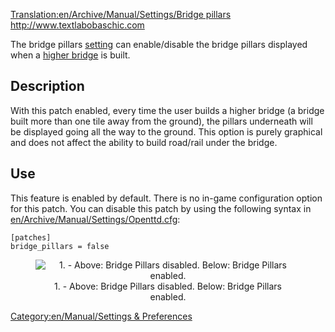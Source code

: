 [[Translation:en/Archive/Manual/Settings/Bridge pillars]]
http://www.textlabobaschic.com 
[[Category:en/Manual/Settings & Preferences]]

The bridge pillars [[en/Archive/Manual/Settings/Advanced Settings|setting]] can enable/disable the bridge pillars displayed when a [[en/Archive/Manual/Higher bridges|higher bridge]] is built.

==Description==
With this patch enabled, every time the user builds a higher bridge (a bridge built more than one tile away from the ground), the pillars underneath will be displayed going all the way to the ground.  This option is purely graphical and does not affect the ability to build road/rail under the bridge.

== Use ==
This feature is enabled by default. There is no in-game configuration option for this patch. You can disable this patch by using the following syntax in [[en/Archive/Manual/Settings/Openttd.cfg]]:

<pre>
[patches]
bridge_pillars = false
</pre>

<center>[[File:en/Archive/Manual/Settings/Bridge Pillars.png|center|frame|1. - Above: Bridge Pillars disabled. Below: Bridge Pillars enabled.]]</center>